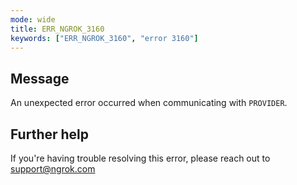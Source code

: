 ```yaml
---
mode: wide
title: ERR_NGROK_3160
keywords: ["ERR_NGROK_3160", "error 3160"]
---
```


## Message

An unexpected error occurred when communicating with `PROVIDER`.

## Further help

If you're having trouble resolving this error, please reach out to [support@ngrok.com](mailto:support@ngrok.com?subject=Help%20with%20ERR_NGROK_3160)
